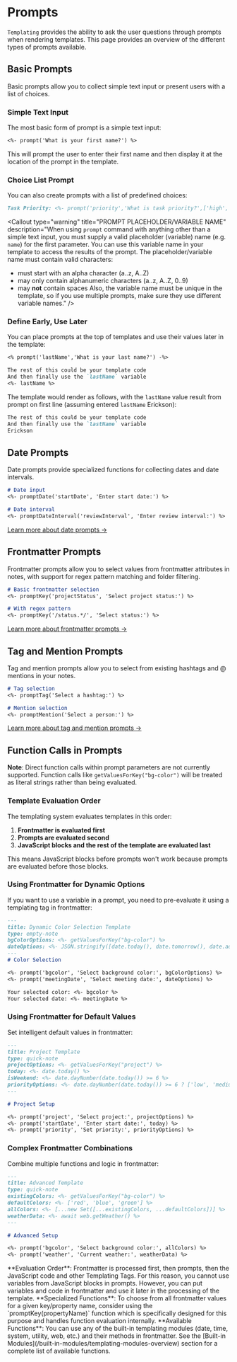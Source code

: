 

# Prompts

`Templating` provides the ability to ask the user questions through prompts when rendering templates. This page provides an overview of the different types of prompts available.

## Basic Prompts

Basic prompts allow you to collect simple text input or present users with a list of choices.

### Simple Text Input

The most basic form of prompt is a simple text input:

```markdown
<%- prompt('What is your first name?') %>
```

This will prompt the user to enter their first name and then display it at the location of the prompt in the template.

### Choice List Prompt

You can also create prompts with a list of predefined choices:

```markdown
Task Priority: <%- prompt('priority','What is task priority?',['high','medium','low']) %>
```

<Callout
  type="warning"
  title="PROMPT PLACEHOLDER/VARIABLE NAME"
  description="When using `prompt` command with anything other than a simple text input, you must supply a valid placeholder (variable) name (e.g. `name`) for the first parameter. You can use this variable name in your template to access the results of the prompt. The placeholder/variable name must contain valid characters:
  - must start with an alpha character (a..z, A..Z)
  - may only contain alphanumeric characters (a..z, A..Z, 0..9)
  - may **not** contain spaces
  Also, the variable name must be unique in the template, so if you use multiple prompts, make sure they use different variable names."
/>

### Define Early, Use Later

You can place prompts at the top of templates and use their values later in the template:

```markdown
<% prompt('lastName','What is your last name?') -%>

The rest of this could be your template code
And then finally use the `lastName` variable
<%- lastName %>
```

The template would render as follows, with the `lastName` value result from prompt on first line (assuming entered `lastName` Erickson):

```markdown
The rest of this could be your template code
And then finally use the `lastName` variable
Erickson
```

## Date Prompts

Date prompts provide specialized functions for collecting dates and date intervals.

```markdown
# Date input
<%- promptDate('startDate', 'Enter start date:') %>

# Date interval
<%- promptDateInterval('reviewInterval', 'Enter review interval:') %>
```

[Learn more about date prompts →](/core-features/templating-prompts/date-prompts)

## Frontmatter Prompts

Frontmatter prompts allow you to select values from frontmatter attributes in notes, with support for regex pattern matching and folder filtering.

```markdown
# Basic frontmatter selection
<%- promptKey('projectStatus', 'Select project status:') %>

# With regex pattern
<%- promptKey('/status.*/', 'Select status:') %>
```

[Learn more about frontmatter prompts →](/core-features/templating-prompts/frontmatter-prompts)

## Tag and Mention Prompts

Tag and mention prompts allow you to select from existing hashtags and @ mentions in your notes.

```markdown
# Tag selection
<%- promptTag('Select a hashtag:') %>

# Mention selection
<%- promptMention('Select a person:') %>
```

[Learn more about tag and mention prompts →](/core-features/templating-prompts/tag-mention-prompts)

## Function Calls in Prompts

**Note**: Direct function calls within prompt parameters are not currently supported. Function calls like `getValuesForKey("bg-color")` will be treated as literal strings rather than being evaluated.

### Template Evaluation Order

The templating system evaluates templates in this order:
1. **Frontmatter is evaluated first**
2. **Prompts are evaluated second**
3. **JavaScript blocks and the rest of the template are evaluated last**

This means JavaScript blocks before prompts won't work because prompts are evaluated before those blocks.

### Using Frontmatter for Dynamic Options

If you want to use a variable in a prompt, you need to pre-evaluate it using a templating tag in frontmatter:

```markdown
---
title: Dynamic Color Selection Template
type: empty-note
bgColorOptions: <%- getValuesForKey("bg-color") %>
dateOptions: <%- JSON.stringify([date.today(), date.tomorrow(), date.add('', 7)]) %>
---
# Color Selection

<%- prompt('bgcolor', 'Select background color:', bgColorOptions) %>
<%- prompt('meetingDate', 'Select meeting date:', dateOptions) %>

Your selected color: <%- bgcolor %>
Your selected date: <%- meetingDate %>
```

### Using Frontmatter for Default Values

Set intelligent default values in frontmatter:

```markdown
---
title: Project Template
type: quick-note
projectOptions: <%- getValuesForKey("project") %>
today: <%- date.today() %>
isWeekend: <%- date.dayNumber(date.today()) >= 6 %>
priorityOptions: <%- date.dayNumber(date.today()) >= 6 ? ['low', 'medium'] : ['high', 'medium', 'low'] %>
---

# Project Setup

<%- prompt('project', 'Select project:', projectOptions) %>
<%- prompt('startDate', 'Enter start date:', today) %>
<%- prompt('priority', 'Set priority:', priorityOptions) %>
```

### Complex Frontmatter Combinations

Combine multiple functions and logic in frontmatter:

```markdown
---
title: Advanced Template
type: quick-note
existingColors: <%- getValuesForKey("bg-color") %>
defaultColors: <%- ['red', 'blue', 'green'] %>
allColors: <%- [...new Set([...existingColors, ...defaultColors])] %>
weatherData: <%- await web.getWeather() %>
---

# Advanced Setup

<%- prompt('bgcolor', 'Select background color:', allColors) %>
<%- prompt('weather', 'Current weather:', weatherData) %>
```

<Callout type="warning">
**Evaluation Order**: Frontmatter is processed first, then prompts, then the JavaScript code and other Templating Tags. For this reason, you cannot use variables from JavaScript blocks in prompts. However, you can put variables and code in frontmatter and use it later in the processing of the template.
</Callout>

<Callout type="info">
**Specialized Functions**: To choose from all frontmatter values for a given key/property name, consider using the `promptKey(propertyName)` function which is specifically designed for this purpose and handles function evaluation internally.
</Callout>

<Callout type="info">
**Available Functions**: You can use any of the built-in templating modules (date, time, system, utility, web, etc.) and their methods in frontmatter. See the [Built-in Modules](/built-in-modules/templating-modules-overview) section for a complete list of available functions.
</Callout>

